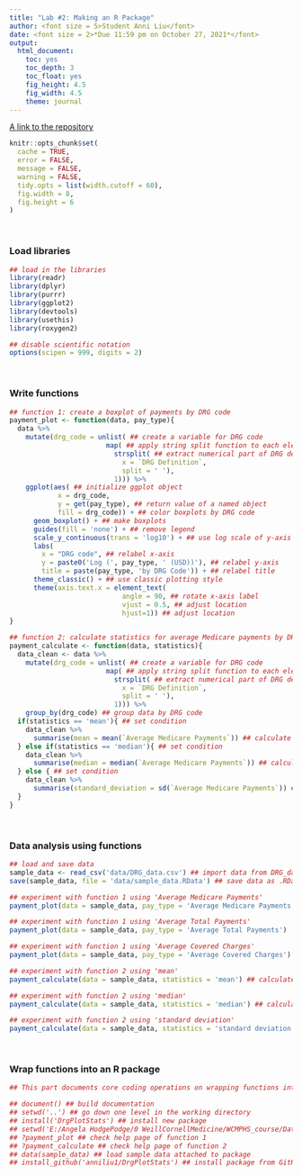 ```yaml
---
title: "Lab #2: Making an R Package"
author: <font size = 5>Student Anni Liu</font>
date: <font size = 2>*Due 11:59 pm on October 27, 2021*</font>
output:
  html_document:
    toc: yes
    toc_depth: 3
    toc_float: yes
    fig_height: 4.5
    fig_width: 4.5
    theme: journal
---
```


[A link to the repository](https://github.com/anniliu1/DrgPlotStats.git)

```r
knitr::opts_chunk$set(
  cache = TRUE,
  error = FALSE,
  message = FALSE,
  warning = FALSE,
  tidy.opts = list(width.cutoff = 60),
  fig.width = 8,
  fig.height = 6
)
```

\

### Load libraries
```r
## load in the libraries 
library(readr) 
library(dplyr)
library(purrr)
library(ggplot2)
library(devtools)
library(usethis)
library(roxygen2)

## disable scientific notation 
options(scipen = 999, digits = 2)
```

\

### Write functions
```r
## function 1: create a boxplot of payments by DRG code 
payment_plot <- function(data, pay_type){
  data %>%
    mutate(drg_code = unlist( ## create a variable for DRG code
                        map( ## apply string split function to each element of `DRG Definition` column
                          strsplit( ## extract numerical part of DRG definition
                            x = `DRG Definition`,
                            split = ' '),
                          1))) %>%
    ggplot(aes( ## initialize ggplot object
            x = drg_code,
            y = get(pay_type), ## return value of a named object
            fill = drg_code)) + ## color boxplots by DRG code 
      geom_boxplot() + ## make boxplots
      guides(fill = 'none') + ## remove legend
      scale_y_continuous(trans = 'log10') + ## use log scale of y-axis 
      labs(
        x = "DRG code", ## relabel x-axis
        y = paste0('Log (', pay_type, ' (USD))'), ## relabel y-axis
        title = paste(pay_type, 'by DRG Code')) + ## relabel title
      theme_classic() + ## use classic plotting style
      theme(axis.text.x = element_text(
                            angle = 90, ## rotate x-axis label
                            vjust = 0.5, ## adjust location
                            hjust=1)) ## adjust location
}

## function 2: calculate statistics for average Medicare payments by DRG code 
payment_calculate <- function(data, statistics){
  data_clean <- data %>%
    mutate(drg_code = unlist( ## create a variable for DRG code
                        map( ## apply string split function to each element of `DRG Definition` column
                          strsplit( ## extract numerical part of DRG definition
                            x = `DRG Definition`, 
                            split = ' '),
                          1))) %>%
    group_by(drg_code) ## group data by DRG code
  if(statistics == 'mean'){ ## set condition
    data_clean %>%
      summarise(mean = mean(`Average Medicare Payments`)) ## calculate mean of average Medicare payments by DRG code
  } else if(statistics == 'median'){ ## set condition
    data_clean %>%
      summarise(median = median(`Average Medicare Payments`)) ## calculate median of average Medicare payments by DRG code
  } else { ## set condition
    data_clean %>%
      summarise(standard_deviation = sd(`Average Medicare Payments`)) ## calculate standard deviation of average Medicare payments by DRG code
  }
}
```

\

### Data analysis using functions
```r
## load and save data
sample_data <- read_csv('data/DRG_data.csv') ## import data from DRG_data.csv
save(sample_data, file = 'data/sample_data.RData') ## save data as .RData

## experiment with function 1 using 'Average Medicare Payments'
payment_plot(data = sample_data, pay_type = 'Average Medicare Payments')

## experiment with function 1 using 'Average Total Payments'
payment_plot(data = sample_data, pay_type = 'Average Total Payments')

## experiment with function 1 using 'Average Covered Charges'
payment_plot(data = sample_data, pay_type = 'Average Covered Charges')

## experiment with function 2 using 'mean'
payment_calculate(data = sample_data, statistics = 'mean') ## calculate mean of average Medicare payments by DRG code

## experiment with function 2 using 'median'
payment_calculate(data = sample_data, statistics = 'median') ## calculate median of average Medicare payments by DRG code

## experiment with function 2 using 'standard deviation'
payment_calculate(data = sample_data, statistics = 'standard deviation') ## calculate standard deviation of average Medicare payments by DRG code
```

\

### Wrap functions into an R package
```r
## This part documents core coding operations on wrapping functions into an R package

## document() ## build documentation
## setwd('..') ## go down one level in the working directory
## install('DrgPlotStats') ## install new package
## setwd('E:/Angela HodgePodge/0 WeillCornellMedicine/WCMPHS_course/DataScienceI/RProject/DrgPlotStats') ## back to working directory as the package
## ?payment_plot ## check help page of function 1
## ?payment_calculate ## check help page of function 2
## data(sample_data) ## load sample data attached to package
## install_github('anniliu1/DrgPlotStats') ## install package from GitHub
```
